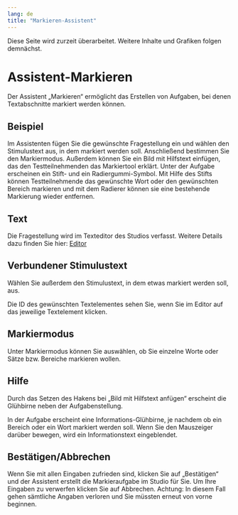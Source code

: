 ```yaml
---
lang: de
title: "Markieren-Assistent"
---
```


::: {.callout-caution}
Diese Seite wird zurzeit überarbeitet. Weitere Inhalte und Grafiken folgen demnächst.
:::

# Assistent-Markieren

Der Assistent „Markieren“ ermöglicht das Erstellen von Aufgaben, bei denen Textabschnitte markiert werden können.

## Beispiel
 
Im Assistenten fügen Sie die gewünschte Fragestellung ein und wählen den Stimulustext aus, in dem markiert werden soll. Anschließend bestimmen Sie den Markiermodus. Außerdem können Sie ein Bild mit Hilfstext einfügen, das den Testteilnehmenden das Markiertool erklärt.
Unter der Aufgabe erscheinen ein Stift- und ein Radiergummi-Symbol.
Mit Hilfe des Stifts können Testteilnehmende das gewünschte Wort oder den gewünschten Bereich markieren und mit dem Radierer können sie eine bestehende Markierung wieder entfernen.

## Text
 
Die Fragestellung wird im Texteditor des Studios verfasst. Weitere Details dazu finden Sie hier: [Editor](../Medienelemente/Text/index.qmd)

## Verbundener Stimulustext
 
Wählen Sie außerdem den Stimulustext, in dem etwas markiert werden soll, aus.
 
Die ID des gewünschten Textelementes sehen Sie, wenn Sie im Editor auf das jeweilige Textelement klicken.

## Markiermodus
 
Unter Markiermodus können Sie auswählen, ob Sie einzelne Worte oder Sätze bzw. Bereiche markieren wollen. 

## Hilfe
 
Durch das Setzen des Hakens bei „Bild mit Hilfstext anfügen“ erscheint die Glühbirne neben der Aufgabenstellung.
 
In der Aufgabe erscheint eine Informations-Glühbirne, je nachdem ob ein Bereich oder ein Wort markiert werden soll. Wenn Sie den Mauszeiger darüber bewegen, wird ein Informationstext eingeblendet.

## Bestätigen/Abbrechen

Wenn Sie mit allen Eingaben zufrieden sind, klicken Sie auf „Bestätigen“ und der Assistent erstellt die Markieraufgabe im Studio für Sie. Um Ihre Eingaben zu verwerfen klicken Sie auf Abbrechen. Achtung: In diesem Fall gehen sämtliche Angaben verloren und Sie müssten erneut von vorne beginnen.
